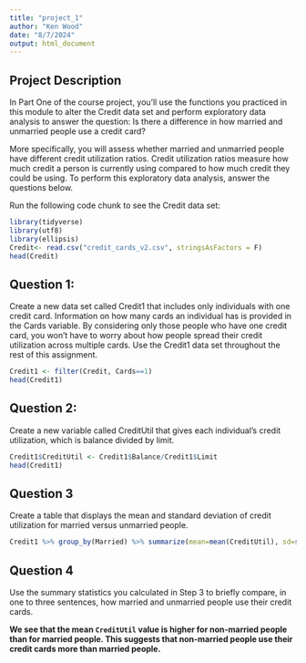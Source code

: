 ```yaml
---
title: "project_1"
author: "Ken Wood"
date: "8/7/2024"
output: html_document
---
```


## Project Description

In Part One of the course project, you'll use the functions you practiced in this module to alter the Credit data set and perform exploratory data analysis to answer the question: Is there a difference in how married and unmarried people use a credit card? 

More specifically, you will assess whether married and unmarried people have different credit utilization ratios. Credit utilization ratios measure how much credit a person is currently using compared to how much credit they could be using. To perform this exploratory data analysis, answer the questions below. 

Run the following code chunk to see the Credit data set: 

```r
library(tidyverse)
library(utf8)
library(ellipsis)
Credit<- read.csv("credit_cards_v2.csv", stringsAsFactors = F)
head(Credit)
```

## Question 1:
Create a new data set called Credit1 that includes only individuals with one credit card. Information on how many cards an individual has is provided in the Cards variable. By considering only those people who have one credit card, you won't have to worry about how people spread their credit utilization across multiple cards. Use the Credit1 data set throughout the rest of this assignment. 

```r
Credit1 <- filter(Credit, Cards==1)
head(Credit1)
```

## Question 2: 
Create a new variable called CreditUtil that gives each individual’s credit utilization, which is balance divided by limit.

```r
Credit1$CreditUtil <- Credit1$Balance/Credit1$Limit
head(Credit1)
```

## Question 3
Create a table that displays the mean and standard deviation of credit utilization for married versus unmarried people. 

```r
Credit1 %>% group_by(Married) %>% summarize(mean=mean(CreditUtil), sd=sd(CreditUtil))
```

## Question 4

Use the summary statistics you calculated in Step 3 to briefly compare, in one to three sentences, how married and unmarried people use their credit cards.

**We see that the mean `CreditUtil` value is higher for non-married people than for married people. This suggests that non-married people use their credit cards more than married people.**
